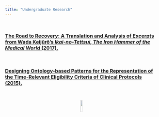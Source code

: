 ```yaml
---
title: "Undergraduate Research"
---
```


<br>


### <a href="documents/undergrad_thesis.pdf" tabindex="-1">The Road to Recovery:  A Translation and Analysis of Excerpts from Wada Keijūrō’s *Ikai-no-Tettsui, The Iron Hammer of the Medical World* (2017). </a>

<br>

### [Designing Ontology-based Patterns for the Representation of the Time-Relevant Eligibility Criteria of Clinical Protocols (2015).](https://www.ncbi.nlm.nih.gov/pmc/articles/PMC4525239/) 

<br>

<center>

<image src = "images/UVA.png" style = "width:10%">